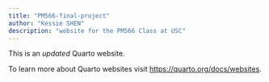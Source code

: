 ```yaml
---
title: "PM566-final-project"
author: "Kessie SHEN"
description: "website for the PM566 Class at USC"
---
```


This is an *updated* Quarto website.

To learn more about Quarto websites visit <https://quarto.org/docs/websites>.


